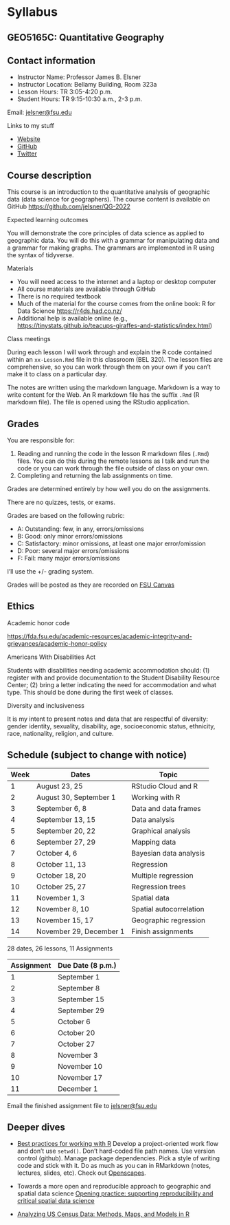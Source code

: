 # Syllabus {.unnumbered}

## GEO5165C: Quantitative Geography {.unnumbered}

## Contact information {.unnumbered}

-   Instructor Name: Professor James B. Elsner
-   Instructor Location: Bellamy Building, Room 323a
-   Lesson Hours: TR 3:05-4:20 p.m.
-   Student Hours: TR 9:15-10:30 a.m., 2-3 p.m.

Email: [jelsner\@fsu.edu](mailto:jelsner@fsu.edu){.email}

Links to my stuff

-   [Website](http://myweb.fsu.edu/jelsner/_site/)
-   [GitHub](https://github.com/jelsner/)
-   [Twitter](https://twitter.com/JBElsner)

## Course description {.unnumbered}

This course is an introduction to the quantitative analysis of geographic data (data science for geographers). The course content is available on GitHub <https://github.com/jelsner/QG-2022>

Expected learning outcomes

You will demonstrate the core principles of data science as applied to geographic data. You will do this with a grammar for manipulating data and a grammar for making graphs. The grammars are implemented in R using the syntax of tidyverse.

Materials

-   You will need access to the internet and a laptop or desktop computer
-   All course materials are available through GitHub
-   There is no required textbook
-   Much of the material for the course comes from the online book: R for Data Science <https://r4ds.had.co.nz/>
-   Additional help is available online (e.g., <https://tinystats.github.io/teacups-giraffes-and-statistics/index.html>)

Class meetings

During each lesson I will work through and explain the R code contained within an `xx-Lesson.Rmd` file in this classroom (BEL 320). The lesson files are comprehensive, so you can work through them on your own if you can't make it to class on a particular day.

The notes are written using the markdown language. Markdown is a way to write content for the Web. An R markdown file has the suffix `.Rmd` (R markdown file). The file is opened using the RStudio application.

## Grades {.unnumbered}

You are responsible for:

1.  Reading and running the code in the lesson R markdown files (`.Rmd`) files. You can do this during the remote lessons as I talk and run the code or you can work through the file outside of class on your own.
2.  Completing and returning the lab assignments on time.

Grades are determined entirely by how well you do on the assignments.

There are no quizzes, tests, or exams.

Grades are based on the following rubric:

-   A: Outstanding: few, in any, errors/omissions
-   B: Good: only minor errors/omissions
-   C: Satisfactory: minor omissions, at least one major error/omission
-   D: Poor: several major errors/omissions
-   F: Fail: many major errors/omissions

I'll use the +/- grading system.

Grades will be posted as they are recorded on [FSU Canvas](https://canvas.fsu.edu)

## Ethics {.unnumbered}

Academic honor code

<https://fda.fsu.edu/academic-resources/academic-integrity-and-grievances/academic-honor-policy>

Americans With Disabilities Act

Students with disabilities needing academic accommodation should: (1) register with and provide documentation to the Student Disability Resource Center; (2) bring a letter indicating the need for accommodation and what type. This should be done during the first week of classes.

Diversity and inclusiveness

It is my intent to present notes and data that are respectful of diversity: gender identity, sexuality, disability, age, socioeconomic status, ethnicity, race, nationality, religion, and culture.

## Schedule (subject to change with notice) {.unnumbered}

| Week | Dates                   | Topic                   |
|------|-------------------------|-------------------------|
| 1    | August 23, 25           | RStudio Cloud and R     |
| 2    | August 30, September 1  | Working with R          |
| 3    | September 6, 8          | Data and data frames    |
| 4    | September 13, 15        | Data analysis           |
| 5    | September 20, 22        | Graphical analysis      |
| 6    | September 27, 29        | Mapping data            |
| 7    | October 4, 6            | Bayesian data analysis  |
| 8    | October 11, 13          | Regression              |
| 9    | October 18, 20          | Multiple regression     |
| 10   | October 25, 27          | Regression trees        |
| 11   | November 1, 3           | Spatial data            |
| 12   | November 8, 10          | Spatial autocorrelation |
| 13   | November 15, 17         | Geographic regression   |
| 14   | November 29, December 1 | Finish assignments      |

28 dates, 26 lessons, 11 Assignments

| Assignment | Due Date (8 p.m.) |
|------------|-----------------|
| 1          | September 1     |
| 2          | September 8     |
| 3          | September 15    |
| 4          | September 29    |
| 5          | October 6       |
| 6          | October 20      |
| 7          | October 27      |
| 8          | November 3      |
| 9          | November 10     |
| 10         | November 17     |
| 11         | December 1      |

Email the finished assignment file to [jelsner\@fsu.edu](mailto:jelsner@fsu.edu){.email}

## Deeper dives {.unnumbered}

-   [Best practices for working with R](https://twitter.com/DanOvand0/status/1309223236740083712) Develop a project-oriented work flow and don't use `setwd()`. Don't hard-coded file path names. Use version control (github). Manage package dependencies. Pick a style of writing code and stick with it. Do as much as you can in RMarkdown (notes, lectures, slides, etc). Check out [Openscapes](https://www.openscapes.org/).

-   Towards a more open and reproducible approach to geographic and spatial data science [Opening practice: supporting reproducibility and critical spatial data science](https://link.springer.com/article/10.1007/s10109-020-00334-2)

-   [Analyzing US Census Data: Methods, Maps, and Models in R](https://walker-data.com/census-r/index.html)
